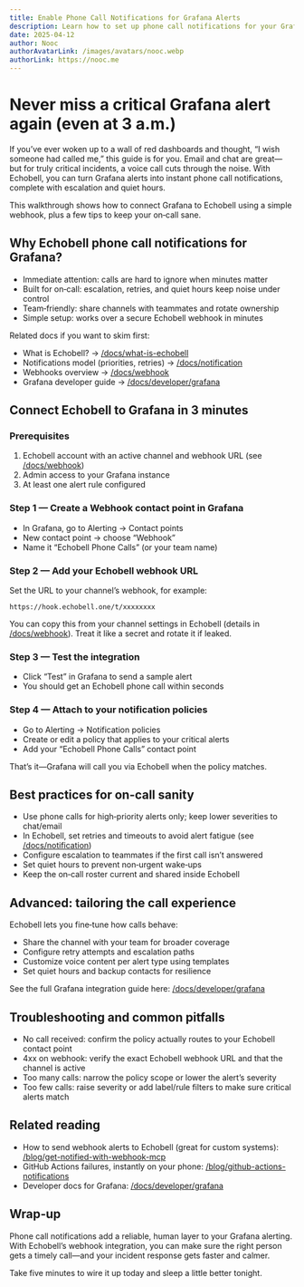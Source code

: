 ```yaml
---
title: Enable Phone Call Notifications for Grafana Alerts
description: Learn how to set up phone call notifications for your Grafana alerts using Echobell
date: 2025-04-12
author: Nooc
authorAvatarLink: /images/avatars/nooc.webp
authorLink: https://nooc.me
---
```


# Never miss a critical Grafana alert again (even at 3 a.m.)

If you’ve ever woken up to a wall of red dashboards and thought, “I wish someone had called me,” this guide is for you. Email and chat are great—but for truly critical incidents, a voice call cuts through the noise. With Echobell, you can turn Grafana alerts into instant phone call notifications, complete with escalation and quiet hours.

This walkthrough shows how to connect Grafana to Echobell using a simple webhook, plus a few tips to keep your on‑call sane.

## Why Echobell phone call notifications for Grafana?

- Immediate attention: calls are hard to ignore when minutes matter
- Built for on‑call: escalation, retries, and quiet hours keep noise under control
- Team‑friendly: share channels with teammates and rotate ownership
- Simple setup: works over a secure Echobell webhook in minutes

Related docs if you want to skim first:

- What is Echobell? → [/docs/what-is-echobell](/docs/what-is-echobell)
- Notifications model (priorities, retries) → [/docs/notification](/docs/notification)
- Webhooks overview → [/docs/webhook](/docs/webhook)
- Grafana developer guide → [/docs/developer/grafana](/docs/developer/grafana)

## Connect Echobell to Grafana in 3 minutes

### Prerequisites

1. Echobell account with an active channel and webhook URL (see [/docs/webhook](/docs/webhook))
2. Admin access to your Grafana instance
3. At least one alert rule configured

### Step 1 — Create a Webhook contact point in Grafana

- In Grafana, go to Alerting → Contact points
- New contact point → choose “Webhook”
- Name it “Echobell Phone Calls” (or your team name)

### Step 2 — Add your Echobell webhook URL

Set the URL to your channel’s webhook, for example:

`https://hook.echobell.one/t/xxxxxxxx`

You can copy this from your channel settings in Echobell (details in [/docs/webhook](/docs/webhook)). Treat it like a secret and rotate it if leaked.

### Step 3 — Test the integration

- Click “Test” in Grafana to send a sample alert
- You should get an Echobell phone call within seconds

### Step 4 — Attach to your notification policies

- Go to Alerting → Notification policies
- Create or edit a policy that applies to your critical alerts
- Add your “Echobell Phone Calls” contact point

That’s it—Grafana will call you via Echobell when the policy matches.

## Best practices for on‑call sanity

- Use phone calls for high‑priority alerts only; keep lower severities to chat/email
- In Echobell, set retries and timeouts to avoid alert fatigue (see [/docs/notification](/docs/notification))
- Configure escalation to teammates if the first call isn’t answered
- Set quiet hours to prevent non‑urgent wake‑ups
- Keep the on‑call roster current and shared inside Echobell

## Advanced: tailoring the call experience

Echobell lets you fine‑tune how calls behave:

- Share the channel with your team for broader coverage
- Configure retry attempts and escalation paths
- Customize voice content per alert type using templates
- Set quiet hours and backup contacts for resilience

See the full Grafana integration guide here: [/docs/developer/grafana](/docs/developer/grafana)

## Troubleshooting and common pitfalls

- No call received: confirm the policy actually routes to your Echobell contact point
- 4xx on webhook: verify the exact Echobell webhook URL and that the channel is active
- Too many calls: narrow the policy scope or lower the alert’s severity
- Too few calls: raise severity or add label/rule filters to make sure critical alerts match

## Related reading

- How to send webhook alerts to Echobell (great for custom systems): [/blog/get-notified-with-webhook-mcp](/blog/get-notified-with-webhook-mcp)
- GitHub Actions failures, instantly on your phone: [/blog/github-actions-notifications](/blog/github-actions-notifications)
- Developer docs for Grafana: [/docs/developer/grafana](/docs/developer/grafana)

## Wrap‑up

Phone call notifications add a reliable, human layer to your Grafana alerting. With Echobell’s webhook integration, you can make sure the right person gets a timely call—and your incident response gets faster and calmer.

Take five minutes to wire it up today and sleep a little better tonight.
